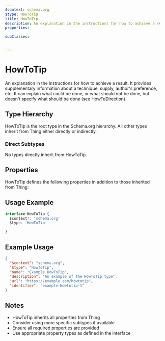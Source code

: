 ```yaml
---
$context: schema.org
$type: HowToTip
title: HowToTip
description: An explanation in the instructions for how to achieve a result. It provides supplementary information about a technique, supply, author's preference, etc. It can explain what could be done, or what should not be done, but doesn't specify what should be done (see HowToDirection).
properties:

subClasses:


---
```


# HowToTip

An explanation in the instructions for how to achieve a result. It provides supplementary information about a technique, supply, author's preference, etc. It can explain what could be done, or what should not be done, but doesn't specify what should be done (see HowToDirection).

## Type Hierarchy

HowToTip is the root type in the Schema.org hierarchy. All other types inherit from Thing either directly or indirectly.

### Direct Subtypes

No types directly inherit from HowToTip.

## Properties

HowToTip defines the following properties in addition to those inherited from Thing:



## Usage Example

```typescript
interface HowToTip {
  $context?: 'schema.org'
  $type: 'HowToTip'

}
```

## Example Usage

```json
{
  "$context": "schema.org",
  "$type": "HowToTip",
  "name": "Example HowToTip",
  "description": "An example of the HowToTip type",
  "url": "https://example.com/howtotip",
  "identifier": "example-howtotip-1"
}
```

## Notes

- HowToTip inherits all properties from Thing
- Consider using more specific subtypes if available
- Ensure all required properties are provided
- Use appropriate property types as defined in the interface
